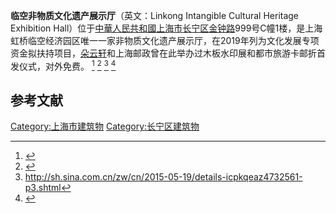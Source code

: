 '''临空非物质文化遗产展示厅'''（英文：Linkong Intangible Cultural Heritage Exhibition Hall）位于[[中華人民共和國|中華人民共和國]][[上海市|上海市]][[长宁区|长宁区]][[金钟路|金钟路]]999号C幢1楼，是上海虹桥临空经济园区唯一一家非物质文化遗产展示厅，在2019年列为文化发展专项资金拟扶持项目，[[朵云轩|朵云轩]]和上海邮政曾在此举办过木板水印展和都市旅游卡邮折首发仪式，对外免费。
<ref>{{cite web|url=http://city.021east.com/eastday/city/gk/20180608/u1a13972370_K30062.html|title=世界非物质文化遗产惊现长宁 展出时间仅10天|website=city.021east.com}}{{Dead link}}</ref>
<ref>{{Cite web |url=https://www.sohu.com/a/232985033_195876 |title=存档副本 |accessdate=2020-09-27 |archive-date=2018-05-28 |archive-url=https://web.archive.org/web/20180528003233/http://www.sohu.com/a/232985033_195876 |dead-url=no }}</ref>
<ref>http://sh.sina.com.cn/zw/cn/2015-05-19/details-icpkqeaz4732561-p3.shtml</ref>
<ref>{{cite web|url=http://www.shcn.gov.cn/art/2020/3/9/art_5830_555653.html|title=上海长宁区门户网站 通知公告 长宁区2019年度文化发展专项资金拟扶持项目公示|website=www.shcn.gov.cn}}</ref>

==参考文献==
{{reflist}}

[[Category:上海市建筑物|Category:上海市建筑物]]
[[Category:长宁区建筑物|Category:长宁区建筑物]]
